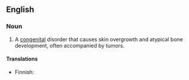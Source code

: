{{wikipedia}}
==English==

===Noun===
{{en-noun|sg=[[Proteus]] [[syndrome]]|pl=Proteus syndromes}}

#  {{context|disease}} A [[congenital]] disorder that causes skin overgrowth and atypical bone development, often accompanied by tumors.

====Translations====
{{trans-top|congenital disorder}}
* Finnish: {{t-|fi|Proteus-syndrooma}}
{{trans-mid}}
{{trans-bottom}}